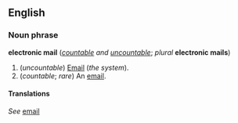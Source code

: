 ==English==
===Noun phrase===
'''electronic mail''' (''[[countable]] and [[uncountable]]''; ''plural'' '''electronic mails''')

#(''uncountable'') [[Email]] (''the system'').
#(''countable''; ''rare'') An [[email]].

====Translations====
''See'' [[email]]